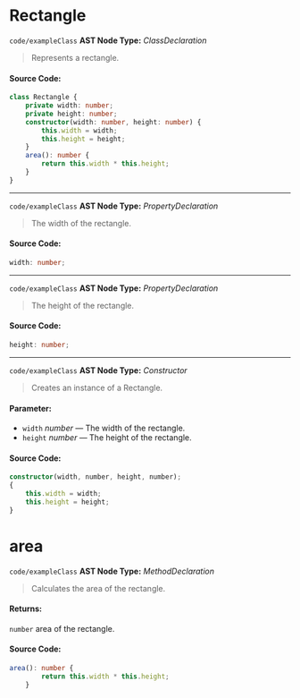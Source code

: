 
<Meta title="code/exampleClass" />

# Rectangle

`code/exampleClass`
**AST Node Type:** *ClassDeclaration*

> Represents a rectangle.

#### Source Code:

```ts
class Rectangle {
    private width: number;
    private height: number;
    constructor(width: number, height: number) {
        this.width = width;
        this.height = height;
    }
    area(): number {
        return this.width * this.height;
    }
}

```

-----
`code/exampleClass`
**AST Node Type:** *PropertyDeclaration*
> The width of the rectangle.

#### Source Code:

```ts
width: number;

```

-----
`code/exampleClass`
**AST Node Type:** *PropertyDeclaration*
> The height of the rectangle.

#### Source Code:

```ts
height: number;

```

-----
`code/exampleClass`
**AST Node Type:** *Constructor*
> Creates an instance of a Rectangle.

#### Parameter:

- `width` *number* — The width of the rectangle.
- `height` *number* — The height of the rectangle.

#### Source Code:

```ts
constructor(width, number, height, number);
{
    this.width = width;
    this.height = height;
}

```

# area

`code/exampleClass`
**AST Node Type:** *MethodDeclaration*

> Calculates the area of the rectangle.

#### Returns:
`number`  area of the rectangle.

#### Source Code:

```ts
area(): number {
        return this.width * this.height;
    }
```

